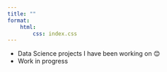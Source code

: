```yaml
---
title: ""
format: 
    html:
        css: index.css
---
```


-   Data Science projects I have been working on 😊
-   Work in progress
